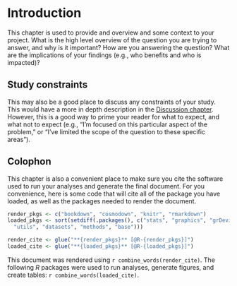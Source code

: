 # Introduction {#intro}

This chapter is used to provide and overview and some context to your project. What is the high level overview of the question you are trying to answer, and why is it important? How are you answering the question? What are the implications of your findings (e.g., who benefits and who is impacted)?

## Study constraints

This may also be a good place to discuss any constraints of your study. This would have a more in depth description in the [Discussion chapter](#discussion). However, this is a good way to prime your reader for what to expect, and what not to expect (e.g., "I'm focused on this particular aspect of the problem," or "I've limited the scope of the question to these specific areas").

## Colophon

This chapter is also a convenient place to make sure you cite the software used to run your analyses and generate the final document. For you convenience, here is some code that will cite all of the package you have loaded, as well as the packages needed to render the document.

```r
render_pkgs <- c("bookdown", "cosmodown", "knitr", "rmarkdown")
loaded_pkgs <- sort(setdiff(.packages(), c("stats", "graphics", "grDevices",
  "utils", "datasets", "methods", "base")))

render_cite <- glue("**{render_pkgs}** [@R-{render_pkgs}]")
loaded_cite <- glue("**{loaded_pkgs}** [@R-{loaded_pkgs}]")
```

This document was rendered using `r combine_words(render_cite)`. The following *R* packages were used to run analyses, generate figures, and create tables: `r combine_words(loaded_cite)`.
